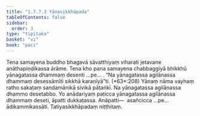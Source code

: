 ```yaml
---
title: "1.7.7.3 Yānasikkhāpada"
tableOfContents: false
sidebar:
  order: 3
type: "tipitaka"
basket: "vi"
book: "paci"
---
```



<DynamicBreadcrumb />

<Division number="640" book="paci" e="ch" v="2" p="265">

<Paragraph number="2012" book="paci">
Tena samayena buddho bhagavā sāvatthiyaṃ viharati jetavane anāthapiṇḍikassa ārāme. Tena kho pana samayena chabbaggiyā bhikkhū yānagatassa dhammaṃ desenti …pe… .
</Paragraph>

<Paragraph number="2013" book="paci">
<Emphasis>“Na yānagatassa agilānassa dhammaṃ desessāmīti sikkhā karaṇīyā”</Emphasis>ti. (*63*:<Emphasis>208</Emphasis>)
</Paragraph>

<Paragraph number="2014" book="paci">
<Emphasis>Yānaṃ</Emphasis> nāma vayhaṃ ratho sakaṭaṃ sandamānikā sivikā pāṭaṅkī.
</Paragraph>

<Paragraph number="2015" book="paci">
Na yānagatassa agilānassa dhammo desetabbo. Yo anādariyaṃ paṭicca yānagatassa agilānassa dhammaṃ deseti, āpatti dukkaṭassa.
</Paragraph>

<Paragraph number="2016" book="paci">
Anāpatti—  asañcicca …pe…  ādikammikassāti.

</Paragraph>
</Division>

<Paragraph number="2017" type="center" book="paci">
Tatiyasikkhāpadaṃ niṭṭhitaṃ.
</Paragraph>